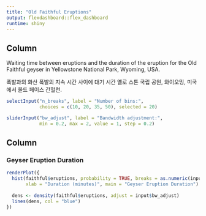 ```yaml
---
title: "Old Faithful Eruptions"
output: flexdashboard::flex_dashboard
runtime: shiny
---
```


Column {.sidebar}
-----------------------------------------------------------------------

Waiting time between eruptions and the duration of the eruption for the
Old Faithful geyser in Yellowstone National Park, Wyoming, USA.

폭발과의 화산 폭발의 지속 시간 사이에 대기 시간
옐로 스톤 국립 공원, 와이오밍, 미국에서 올드 페이스 간헐천.

```r
selectInput("n_breaks", label = "Number of bins:",
            choices = c(10, 20, 35, 50), selected = 20)

sliderInput("bw_adjust", label = "Bandwidth adjustment:",
            min = 0.2, max = 2, value = 1, step = 0.2)
```

Column
-----------------------------------------------------------------------

### Geyser Eruption Duration

```r
renderPlot({
  hist(faithful$eruptions, probability = TRUE, breaks = as.numeric(input$n_breaks),
       xlab = "Duration (minutes)", main = "Geyser Eruption Duration")
  
  dens <- density(faithful$eruptions, adjust = input$bw_adjust)
  lines(dens, col = "blue")
})
```
